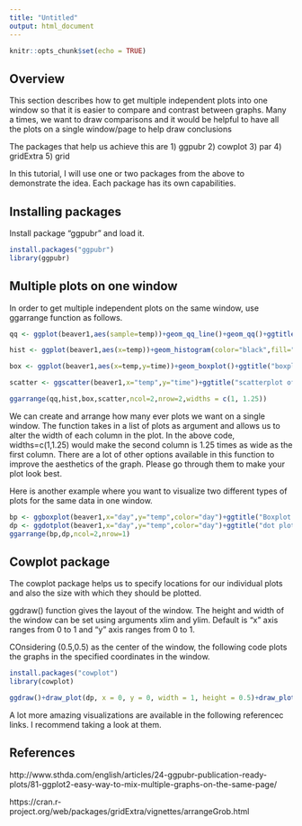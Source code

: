```yaml
---
title: "Untitled"
output: html_document
---
```


```r
knitr::opts_chunk$set(echo = TRUE)
```

## Overview

This section describes how to get multiple independent plots into one window so that it is easier to compare and contrast between graphs. Many a times, we want to draw comparisons and it would be helpful to have all the plots on a single window/page to help draw conclusions

The packages that help us achieve this are
1) ggpubr
2) cowplot
3) par
4) gridExtra
5) grid

In this tutorial, I will use one or two packages from the above to demonstrate the idea. Each package has its own capabilities.

## Installing packages

Install package "ggpubr" and load it.

```r
install.packages("ggpubr")
library(ggpubr)
```

## Multiple plots on one window

In order to get multiple independent plots on the same window, use ggarrange function as follows.

```r
qq <- ggplot(beaver1,aes(sample=temp))+geom_qq_line()+geom_qq()+ggtitle("qq plot beaver1 temp")

hist <- ggplot(beaver1,aes(x=temp))+geom_histogram(color="black",fill="lightblue")+ggtitle("Histogram of the temperatures")

box <- ggplot(beaver1,aes(x=temp,y=time))+geom_boxplot()+ggtitle("boxplot of temperatures")

scatter <- ggscatter(beaver1,x="temp",y="time")+ggtitle("scatterplot of temperature with time")

ggarrange(qq,hist,box,scatter,ncol=2,nrow=2,widths = c(1, 1.25))
```


We can create and arrange how many ever plots we want on a single window. The function takes in a list of plots as argument and allows us to alter the width of each column in the plot. In the above code, widths=c(1,1.25) would make the second column is 1.25 times as wide as the first column. There are a lot of other options available in this function to improve the aesthetics of the graph. Please go through them to make your plot look best.


Here is another example where you want to visualize two different types of plots for the same data in one window.

```r
bp <- ggboxplot(beaver1,x="day",y="temp",color="day")+ggtitle("Boxplot of temperature on each day")
dp <- ggdotplot(beaver1,x="day",y="temp",color="day")+ggtitle("dot plot of temperature on each day")
ggarrange(bp,dp,ncol=2,nrow=1)
```

## Cowplot package

The cowplot package helps us to specify locations for our individual plots and also the size with which they should be plotted.

ggdraw() function gives the layout of the window. The height and width of the window can be set using arguments xlim and ylim. Default is "x" axis ranges from 0 to 1 and "y" axis ranges from 0 to 1. 

COnsidering (0.5,0.5) as the center of the window, the following code plots the graphs in the specified coordinates in the window.

```r
install.packages("cowplot")
library(cowplot)

ggdraw()+draw_plot(dp, x = 0, y = 0, width = 1, height = 0.5)+draw_plot(bp,x=0.5,y=0.5,width = 0.5,height = 0.5)+draw_plot(qq,x=0,y=0.5,width = 0.5,height = 0.5)
```

A lot more amazing visualizations are available in the following referencec links. I recommend taking a look at them.

## References

http://www.sthda.com/english/articles/24-ggpubr-publication-ready-plots/81-ggplot2-easy-way-to-mix-multiple-graphs-on-the-same-page/

https://cran.r-project.org/web/packages/gridExtra/vignettes/arrangeGrob.html
